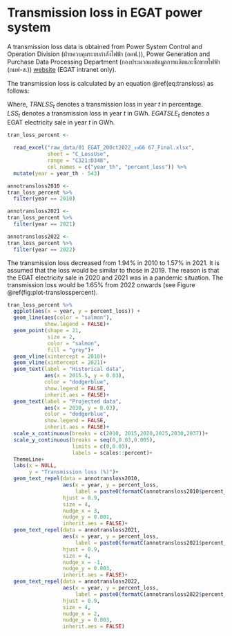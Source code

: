 # Transmission loss in EGAT power system

A transmission loss data is obtained from Power System Control and Operation Division (ฝ่ายควบคุมระบบกำลังไฟฟ้า (อคฟ.)),
Power Generation and Purchase Data Processing Department (กองประมวลผลข้อมูลการผลิตและซื้อขายไฟฟ้า (กผฟ-ส.)) [website](http://control.egat.co.th/gpddwebsite/ReportYear_Table_01.aspx) (EGAT intranet only).\

The transmission loss is calculated by an equation \@ref(eq:transloss) as follows:

\begin{equation}


TRNLSS_{t}  = \frac{LSS_{t}}{EGATSLE_{t}}
(\#eq:transloss)


\end{equation}

Where, $TRNLSS_{t}$ denotes a transmission loss in year $t$ in percentage.\
$LSS_{t}$ denotes a transmission loss in year $t$ in GWh.
$EGATSLE_{t}$ denotes a EGAT electricity sale in year $t$ in GWh.

```r
tran_loss_percent <- 
  
  read_excel("raw_data/01 EGAT_20Oct2022_งบ66 67_Final.xlsx",
             sheet = "C_LossUse",
             range = "C321:D348",
             col_names = c("year_th", "percent_loss")) %>% 
  mutate(year = year_th - 543)
```
```r

annotransloss2010 <-
tran_loss_percent %>% 
  filter(year == 2010)

annotransloss2021 <-
tran_loss_percent %>% 
  filter(year == 2021)

annotransloss2022 <-
tran_loss_percent %>% 
  filter(year == 2022)
```

The transmission loss decreased from 1.94% in 2010 to 1.57% in 2021. It is assumed that the loss would be similar to those in 2019. The reason is that the EGAT electricity sale in 2020 and 2021 was in a pandemic situation. The transmission loss would be 1.65% from 2022 onwards (see Figure \@ref(fig:plot-translosspercent).

```r

tran_loss_percent %>%
  ggplot(aes(x = year, y = percent_loss)) +
  geom_line(aes(color = "salmon"),
            show.legend = FALSE)+
  geom_point(shape = 21,
             size = 2,
             color = "salmon",
             fill = "grey")+
  geom_vline(xintercept = 2010)+
  geom_vline(xintercept = 2021)+
  geom_text(label = "Historical data",
            aes(x = 2015.5, y = 0.03),
            color = "dodgerblue",
            show.legend = FALSE,
            inherit.aes = FALSE)+
  geom_text(label = "Projected data",
            aes(x = 2030, y = 0.03),
            color = "dodgerblue",
            show.legend = FALSE,
            inherit.aes = FALSE)+
  scale_x_continuous(breaks = c(2010, 2015,2020,2025,2030,2037))+
  scale_y_continuous(breaks = seq(0,0.03,0.005),
                     limits = c(0,0.03),
                     labels = scales::percent)+
  ThemeLine+
  labs(x = NULL,
       y = "Transmission loss (%)")+
  geom_text_repel(data = annotransloss2010,
                  aes(x = year, y = percent_loss,
                      label = paste0(formatC(annotransloss2010$percent_loss*100, format = "g", digits = 3), " %")),
                  hjust = 0.9,
                  size = 4,
                  nudge_x = 3,
                  nudge_y = 0.001,
                  inherit.aes = FALSE)+
  geom_text_repel(data = annotransloss2021,
                  aes(x = year, y = percent_loss,
                      label = paste0(formatC(annotransloss2021$percent_loss*100, format = "g", digits = 3), " %")),
                  hjust = 0.9,
                  size = 4,
                  nudge_x = -1,
                  nudge_y = 0.003,
                  inherit.aes = FALSE)+
  geom_text_repel(data = annotransloss2022,
                  aes(x = year, y = percent_loss,
                      label = paste0(formatC(annotransloss2022$percent_loss*100, format = "g", digits = 3), " %")),
                  hjust = 0.9,
                  size = 4,
                  nudge_x = 2,
                  nudge_y = 0.003,
                  inherit.aes = FALSE)
  
```

